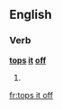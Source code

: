 ==English==

===Verb===
'''[[top]]s [[it]] [[off]]'''

# {{en-third-person singular of|top it off}}

[[fr:tops it off]]